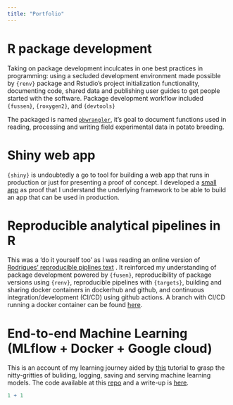 ```yaml
---
title: "Portfolio"
---
```


# R package development

Taking on package development inculcates in one best practices in programming: using a secluded development environment made possible by `{renv}` package and Rstudio's project initialization functionality, documenting code, shared data and publishing user guides to get people started with the software. Package development workflow included `{fussen}`, `{roxygen2}`, and `{devtools}`

The packaged is named [`pbwrangler`](https://bokola.github.io/pbwrangler/), it's goal to document functions used in reading, processing and writing field experimental data in potato breeding.

# Shiny web app

`{shiny}` is undoubtedly a go to tool for building a web app that runs in production or just for presenting a proof of concept. I developed a [small app](https://bokola.shinyapps.io/shinyApp-data-quality/) as proof that I understand the underlying framework to be able to build an app that can be used in production.

# Reproducible analytical pipelines in R

This was a 'do it yourself too' as I was reading an online version of [Rodrigues' reproducible piplines text](https://raps-with-r.dev/) . It reinforced my understanding of package development powered by `{fusen}`, reproducibility of package versions using `{renv}`, reproducible pipelines with `{targets}`, building and sharing docker containers in dockerhub and github, and continuous integration/development (CI/CD) using github actions. A branch with CI/CD running a docker container can be found [here](https://github.com/Bokola/Reproducible-analytical-pipelines-R/tree/rap-docker-ga).

# End-to-end Machine Learning (MLflow + Docker + Google cloud)

This is an account of my learning journey aided by [this](https://mlflow.org/docs/latest/ml/getting-started/hyperparameter-tuning/) tutorial to grasp the nitty-gritties of buliding, logging, saving and serving machine learning models. The code available at this [repo](https://github.com/Bokola/DeepLearn/tree/main/MLflow) and a write-up is [here](http://bokola.github.io/posts.html/2025-08-02-End-to-end-ML-with-MLflow/).



```r
1 + 1
```
